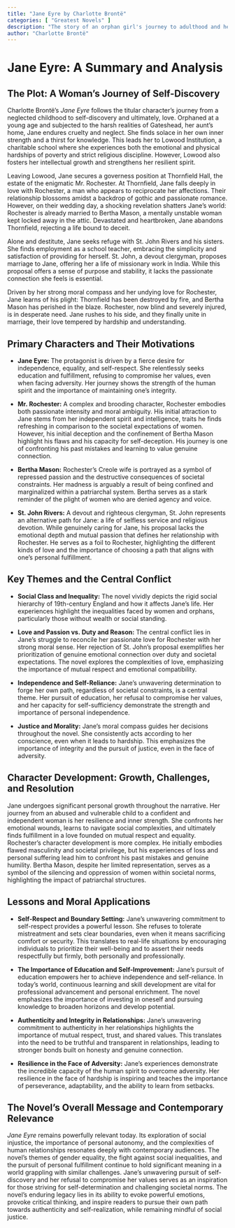 ```yaml
---
title: "Jane Eyre by Charlotte Brontë"
categories: [ "Greatest Novels" ]
description: "The story of an orphan girl's journey to adulthood and her complex relationship with Mr. Rochester."
author: "Charlotte Brontë"
---
```

# Jane Eyre: A Summary and Analysis

## The Plot: A Woman's Journey of Self-Discovery

Charlotte Brontë's *Jane Eyre* follows the titular character's journey from a neglected childhood to self-discovery and ultimately, love.  Orphaned at a young age and subjected to the harsh realities of Gateshead, her aunt's home, Jane endures cruelty and neglect.  She finds solace in her own inner strength and a thirst for knowledge.  This leads her to Lowood Institution, a charitable school where she experiences both the emotional and physical hardships of poverty and strict religious discipline.  However, Lowood also fosters her intellectual growth and strengthens her resilient spirit.

Leaving Lowood, Jane secures a governess position at Thornfield Hall, the estate of the enigmatic Mr. Rochester. At Thornfield, Jane falls deeply in love with Rochester, a man who appears to reciprocate her affections. Their relationship blossoms amidst a backdrop of gothic and passionate romance. However, on their wedding day, a shocking revelation shatters Jane's world: Rochester is already married to Bertha Mason, a mentally unstable woman kept locked away in the attic. Devastated and heartbroken, Jane abandons Thornfield, rejecting a life bound to deceit.

Alone and destitute, Jane seeks refuge with St. John Rivers and his sisters.  She finds employment as a school teacher, embracing the simplicity and satisfaction of providing for herself.  St. John, a devout clergyman, proposes marriage to Jane, offering her a life of missionary work in India. While this proposal offers a sense of purpose and stability, it lacks the passionate connection she feels is essential.

Driven by her strong moral compass and her undying love for Rochester, Jane learns of his plight: Thornfield has been destroyed by fire, and Bertha Mason has perished in the blaze.  Rochester, now blind and severely injured, is in desperate need.  Jane rushes to his side, and they finally unite in marriage, their love tempered by hardship and understanding.

## Primary Characters and Their Motivations

* **Jane Eyre:** The protagonist is driven by a fierce desire for independence, equality, and self-respect.  She relentlessly seeks education and fulfillment, refusing to compromise her values, even when facing adversity. Her journey shows the strength of the human spirit and the importance of maintaining one's integrity.

* **Mr. Rochester:** A complex and brooding character, Rochester embodies both passionate intensity and moral ambiguity. His initial attraction to Jane stems from her independent spirit and intelligence, traits he finds refreshing in comparison to the societal expectations of women. However, his initial deception and the confinement of Bertha Mason highlight his flaws and his capacity for self-deception. His journey is one of confronting his past mistakes and learning to value genuine connection.

* **Bertha Mason:** Rochester's Creole wife is portrayed as a symbol of repressed passion and the destructive consequences of societal constraints.  Her madness is arguably a result of being confined and marginalized within a patriarchal system. Bertha serves as a stark reminder of the plight of women who are denied agency and voice.

* **St. John Rivers:** A devout and righteous clergyman, St. John represents an alternative path for Jane: a life of selfless service and religious devotion. While genuinely caring for Jane, his proposal lacks the emotional depth and mutual passion that defines her relationship with Rochester. He serves as a foil to Rochester, highlighting the different kinds of love and the importance of choosing a path that aligns with one's personal fulfillment.

## Key Themes and the Central Conflict

* **Social Class and Inequality:** The novel vividly depicts the rigid social hierarchy of 19th-century England and how it affects Jane's life. Her experiences highlight the inequalities faced by women and orphans, particularly those without wealth or social standing.

* **Love and Passion vs. Duty and Reason:**  The central conflict lies in Jane's struggle to reconcile her passionate love for Rochester with her strong moral sense. Her rejection of St. John's proposal exemplifies her prioritization of genuine emotional connection over duty and societal expectations.  The novel explores the complexities of love, emphasizing the importance of mutual respect and emotional compatibility.

* **Independence and Self-Reliance:**  Jane’s unwavering determination to forge her own path, regardless of societal constraints, is a central theme.  Her pursuit of education, her refusal to compromise her values, and her capacity for self-sufficiency demonstrate the strength and importance of personal independence.

* **Justice and Morality:** Jane's moral compass guides her decisions throughout the novel.  She consistently acts according to her conscience, even when it leads to hardship. This emphasizes the importance of integrity and the pursuit of justice, even in the face of adversity.

## Character Development: Growth, Challenges, and Resolution

Jane undergoes significant personal growth throughout the narrative. Her journey from an abused and vulnerable child to a confident and independent woman is her resilience and inner strength. She confronts her emotional wounds, learns to navigate social complexities, and ultimately finds fulfillment in a love founded on mutual respect and equality. Rochester's character development is more complex. He initially embodies flawed masculinity and societal privilege, but his experiences of loss and personal suffering lead him to confront his past mistakes and genuine humility. Bertha Mason, despite her limited representation, serves as a symbol of the silencing and oppression of women within societal norms, highlighting the impact of patriarchal structures.

## Lessons and Moral Applications

* **Self-Respect and Boundary Setting:** Jane’s unwavering commitment to self-respect provides a powerful lesson.  She refuses to tolerate mistreatment and sets clear boundaries, even when it means sacrificing comfort or security. This translates to real-life situations by encouraging individuals to prioritize their well-being and to assert their needs respectfully but firmly, both personally and professionally.

* **The Importance of Education and Self-Improvement:** Jane's pursuit of education empowers her to achieve independence and self-reliance.  In today's world, continuous learning and skill development are vital for professional advancement and personal enrichment. The novel emphasizes the importance of investing in oneself and pursuing knowledge to broaden horizons and develop potential.

* **Authenticity and Integrity in Relationships:** Jane's unwavering commitment to authenticity in her relationships highlights the importance of mutual respect, trust, and shared values. This translates into the need to be truthful and transparent in relationships, leading to stronger bonds built on honesty and genuine connection.

* **Resilience in the Face of Adversity:**  Jane's experiences demonstrate the incredible capacity of the human spirit to overcome adversity. Her resilience in the face of hardship is inspiring and teaches the importance of perseverance, adaptability, and the ability to learn from setbacks.

## The Novel's Overall Message and Contemporary Relevance

*Jane Eyre* remains powerfully relevant today. Its exploration of social injustice, the importance of personal autonomy, and the complexities of human relationships resonates deeply with contemporary audiences.  The novel’s themes of gender equality, the fight against social inequalities, and the pursuit of personal fulfillment continue to hold significant meaning in a world grappling with similar challenges.  Jane’s unwavering pursuit of self-discovery and her refusal to compromise her values serves as an inspiration for those striving for self-determination and challenging societal norms.  The novel's enduring legacy lies in its ability to evoke powerful emotions, provoke critical thinking, and inspire readers to pursue their own path towards authenticity and self-realization, while remaining mindful of social justice.

